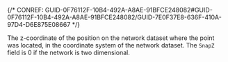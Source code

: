 

{/* CONREF: GUID-0F76112F-10B4-492A-A8AE-91BFCE248082#GUID-0F76112F-10B4-492A-A8AE-91BFCE248082/GUID-7E0F37E8-636F-410A-97D4-D6E875E08667  */}

The z-coordinate of the position on the network dataset where the point was located, in the coordinate system of the network dataset. The `SnapZ`  field is 0 if the network is two dimensional.
